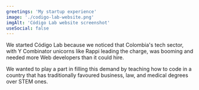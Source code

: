 ```yaml
---
greetings: 'My startup experience'
image: './codigo-lab-website.png'
imgAlt: 'Código Lab website screenshot'
useSocial: false
---
```


We started Código Lab because we noticed that Colombia's tech sector, with Y Combinator unicorns like Rappi leading the charge, was booming and needed more Web developers than it could hire.

We wanted to play a part in filling this demand by teaching how to code in a country that has traditionally favoured business, law, and medical degrees over STEM ones.
